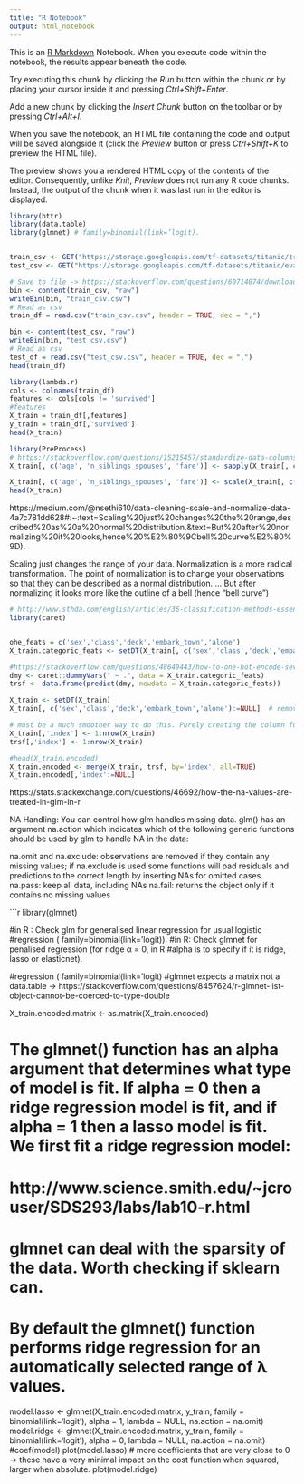 ```yaml
---
title: "R Notebook"
output: html_notebook
---
```


This is an [R Markdown](http://rmarkdown.rstudio.com) Notebook. When you execute code within the notebook, the results appear beneath the code.

Try executing this chunk by clicking the *Run* button within the chunk or by placing your cursor inside it and pressing *Ctrl+Shift+Enter*.

Add a new chunk by clicking the *Insert Chunk* button on the toolbar or by pressing *Ctrl+Alt+I*.

When you save the notebook, an HTML file containing the code and output will be saved alongside it (click the *Preview* button or press *Ctrl+Shift+K* to preview the HTML file).

The preview shows you a rendered HTML copy of the contents of the editor. Consequently, unlike *Knit*, *Preview* does not run any R code chunks. Instead, the output of the chunk when it was last run in the editor is displayed.

```r
library(httr)
library(data.table)
library(glmnet) # family=binomial(link=’logit).


train_csv <- GET("https://storage.googleapis.com/tf-datasets/titanic/train.csv")
test_csv <- GET("https://storage.googleapis.com/tf-datasets/titanic/eval.csv")

# Save to file -> https://stackoverflow.com/questions/60714074/download-csv-file-from-github-using-httr-get-request
bin <- content(train_csv, "raw")
writeBin(bin, "train_csv.csv")
# Read as csv
train_df = read.csv("train_csv.csv", header = TRUE, dec = ",")

bin <- content(test_csv, "raw")
writeBin(bin, "test_csv.csv")
# Read as csv
test_df = read.csv("test_csv.csv", header = TRUE, dec = ",")
head(train_df)

```
```r
library(lambda.r)
cols <- colnames(train_df)
features <- cols[cols != 'survived']
#features
X_train = train_df[,features]
y_train = train_df[,'survived']
head(X_train)
```
```r
library(PreProcess)
# https://stackoverflow.com/questions/15215457/standardize-data-columns-in-r -> standardization nor normalization
X_train[, c('age', 'n_siblings_spouses', 'fare')] <- sapply(X_train[, c('age','n_siblings_spouses','fare')], as.numeric)

X_train[, c('age', 'n_siblings_spouses', 'fare')] <- scale(X_train[, c('age','n_siblings_spouses','fare')])
head(X_train)

```
https://medium.com/@nsethi610/data-cleaning-scale-and-normalize-data-4a7c781dd628#:~:text=Scaling%20just%20changes%20the%20range,described%20as%20a%20normal%20distribution.&text=But%20after%20normalizing%20it%20looks,hence%20%E2%80%9Cbell%20curve%E2%80%9D).

Scaling just changes the range of your data. Normalization is a more radical transformation. The point of normalization is to change your observations so that they can be described as a normal distribution. ... But after normalizing it looks more like the outline of a bell (hence “bell curve”)
```r
# http://www.sthda.com/english/articles/36-classification-methods-essentials/149-penalized-logistic-regression-essentials-in-r-ridge-lasso-and-elastic-net/
library(caret)


ohe_feats = c('sex','class','deck','embark_town','alone')
X_train.categoric_feats <- setDT(X_train[, c('sex','class','deck','embark_town','alone')])

#https://stackoverflow.com/questions/48649443/how-to-one-hot-encode-several-categorical-variables-in-r
dmy <- caret::dummyVars(" ~ .", data = X_train.categoric_feats)
trsf <- data.frame(predict(dmy, newdata = X_train.categoric_feats))

X_train <- setDT(X_train)
X_train[, c('sex','class','deck','embark_town','alone'):=NULL]  # remove two columns

# must be a much smoother way to do this. Purely creating the column for the following join.
X_train[,'index'] <- 1:nrow(X_train)
trsf[,'index'] <- 1:nrow(X_train)

#head(X_train.encoded)
X_train.encoded <- merge(X_train, trsf, by='index', all=TRUE)
X_train.encoded[,'index':=NULL]
```
https://stats.stackexchange.com/questions/46692/how-the-na-values-are-treated-in-glm-in-r

NA Handling: You can control how glm handles missing data. glm() has an argument na.action which indicates which of the following generic functions should be used by glm to handle NA in the data:

na.omit and na.exclude: observations are removed if they contain any missing values; if na.exclude is used some functions will pad residuals and predictions to the correct length by inserting NAs for omitted cases.
na.pass: keep all data, including NAs
na.fail: returns the object only if it contains no missing values

```r
library(glmnet)

#in R : Check glm for generalised linear regression for usual logistic
#regression ( family=binomial(link=’logit)).
#in R: Check glmnet for penalised regression (for ridge α = 0, in R
#alpha is to specify if it is ridge, lasso or elasticnet).

#regression ( family=binomial(link=’logit)
#glmnet expects a matrix not a data.table -> https://stackoverflow.com/questions/8457624/r-glmnet-list-object-cannot-be-coerced-to-type-double

X_train.encoded.matrix <- as.matrix(X_train.encoded)


# The glmnet() function has an alpha argument that determines what type of model is fit. If alpha = 0 then a ridge regression model is fit, and if alpha = 1 then a lasso model is fit. We first fit a ridge regression model:

# http://www.science.smith.edu/~jcrouser/SDS293/labs/lab10-r.html

# glmnet can deal with the sparsity of the data. Worth checking if sklearn can.
# By default the glmnet() function performs ridge regression for an automatically selected range of  λ  values.
model.lasso <- glmnet(X_train.encoded.matrix, y_train, family = binomial(link='logit'), alpha = 1, lambda = NULL, na.action = na.omit)
model.ridge <- glmnet(X_train.encoded.matrix, y_train, family = binomial(link='logit'), alpha = 0, lambda = NULL, na.action = na.omit)
#coef(model)
plot(model.lasso) # more coefficients that are very close to 0 -> these have a very minimal impact on the cost function when squared, larger when absolute.
plot(model.ridge)